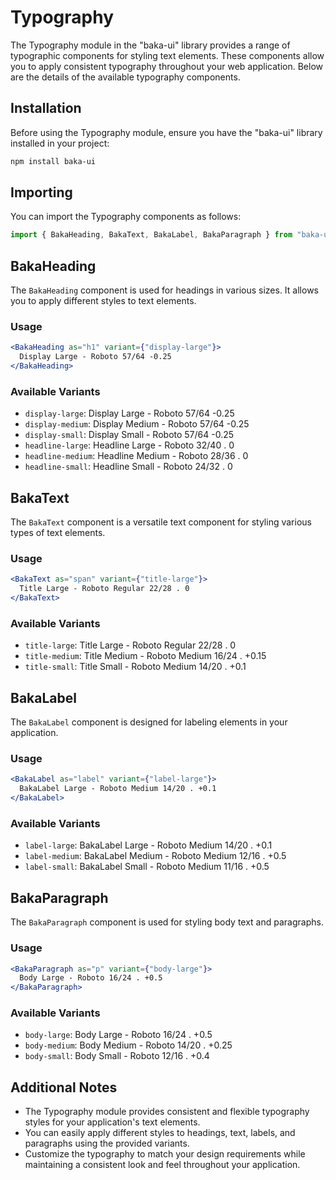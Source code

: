 # Typography

The Typography module in the "baka-ui" library provides a range of typographic components for styling text elements. These components allow you to apply consistent typography throughout your web application. Below are the details of the available typography components.

## Installation

Before using the Typography module, ensure you have the "baka-ui" library installed in your project:

```bash
npm install baka-ui
```

## Importing

You can import the Typography components as follows:

```javascript
import { BakaHeading, BakaText, BakaLabel, BakaParagraph } from "baka-ui";
```

## BakaHeading

The `BakaHeading` component is used for headings in various sizes. It allows you to apply different styles to text elements.

### Usage

```jsx
<BakaHeading as="h1" variant={"display-large"}>
  Display Large - Roboto 57/64 -0.25
</BakaHeading>
```

### Available Variants

- `display-large`: Display Large - Roboto 57/64 -0.25
- `display-medium`: Display Medium - Roboto 57/64 -0.25
- `display-small`: Display Small - Roboto 57/64 -0.25
- `headline-large`: Headline Large - Roboto 32/40 . 0
- `headline-medium`: Headline Medium - Roboto 28/36 . 0
- `headline-small`: Headline Small - Roboto 24/32 . 0

## BakaText

The `BakaText` component is a versatile text component for styling various types of text elements.

### Usage

```jsx
<BakaText as="span" variant={"title-large"}>
  Title Large - Roboto Regular 22/28 . 0
</BakaText>
```

### Available Variants

- `title-large`: Title Large - Roboto Regular 22/28 . 0
- `title-medium`: Title Medium - Roboto Medium 16/24 . +0.15
- `title-small`: Title Small - Roboto Medium 14/20 . +0.1

## BakaLabel

The `BakaLabel` component is designed for labeling elements in your application.

### Usage

```jsx
<BakaLabel as="label" variant={"label-large"}>
  BakaLabel Large - Roboto Medium 14/20 . +0.1
</BakaLabel>
```

### Available Variants

- `label-large`: BakaLabel Large - Roboto Medium 14/20 . +0.1
- `label-medium`: BakaLabel Medium - Roboto Medium 12/16 . +0.5
- `label-small`: BakaLabel Small - Roboto Medium 11/16 . +0.5

## BakaParagraph

The `BakaParagraph` component is used for styling body text and paragraphs.

### Usage

```jsx
<BakaParagraph as="p" variant={"body-large"}>
  Body Large - Roboto 16/24 . +0.5
</BakaParagraph>
```

### Available Variants

- `body-large`: Body Large - Roboto 16/24 . +0.5
- `body-medium`: Body Medium - Roboto 14/20 . +0.25
- `body-small`: Body Small - Roboto 12/16 . +0.4

## Additional Notes

- The Typography module provides consistent and flexible typography styles for your application's text elements.
- You can easily apply different styles to headings, text, labels, and paragraphs using the provided variants.
- Customize the typography to match your design requirements while maintaining a consistent look and feel throughout your application.

